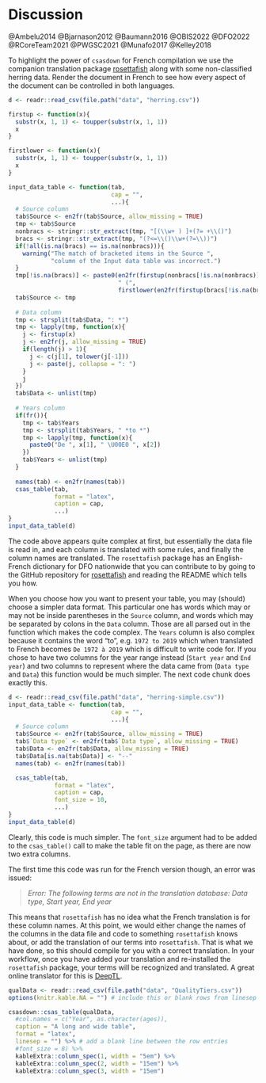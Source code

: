 # Discussion
@Ambelu2014
@Bjarnason2012
@Baumann2016
@OBIS2022
@DFO2022
@RCoreTeam2021
@PWGSC2021
@Munafo2017
@Kelley2018




To highlight the power of `csasdown` for French compilation we use the companion translation package [rosettafish](https://github.com/pbs-assess/rosettafish) along with some non-classified herring data. Render the document in French to see how every aspect of the document can be controlled in both languages.

```r
d <- readr::read_csv(file.path("data", "herring.csv"))

firstup <- function(x){
  substr(x, 1, 1) <- toupper(substr(x, 1, 1))
  x
}

firstlower <- function(x){
  substr(x, 1, 1) <- toupper(substr(x, 1, 1))
  x
}

input_data_table <- function(tab,
                             cap = "",
                             ...){
  # Source column
  tab$Source <- en2fr(tab$Source, allow_missing = TRUE)
  tmp <- tab$Source
  nonbracs <- stringr::str_extract(tmp, "[(\\w+ ) ]+(?= +\\()")
  bracs <- stringr::str_extract(tmp, "(?<=\\()\\w+(?=\\))")
  if(!all(is.na(bracs) == is.na(nonbracs))){
    warning("The match of bracketed items in the Source ",
            "column of the Input data table was incorrect.")
  }
  tmp[!is.na(bracs)] <- paste0(en2fr(firstup(nonbracs[!is.na(nonbracs)])),
                               " (",
                               firstlower(en2fr(firstup(bracs[!is.na(bracs)]))), ")")
  tab$Source <- tmp
  
  # Data column
  tmp <- strsplit(tab$Data, ": *")
  tmp <- lapply(tmp, function(x){
    j <- firstup(x)
    j <- en2fr(j, allow_missing = TRUE)
    if(length(j) > 1){
      j <- c(j[1], tolower(j[-1]))
      j <- paste(j, collapse = ": ")
    }
    j
  })
  tab$Data <- unlist(tmp)
  
  # Years column
  if(fr()){
    tmp <- tab$Years
    tmp <- strsplit(tab$Years, " *to *")
    tmp <- lapply(tmp, function(x){
      paste0("De ", x[1], " \U00E0 ", x[2])
    })
    tab$Years <- unlist(tmp)
  }
  
  names(tab) <- en2fr(names(tab))
  csas_table(tab,
             format = "latex",
             caption = cap,
             ...)
}
input_data_table(d)
```

The code above appears quite complex at first, but essentially the data file is read in, and each column is translated with some rules, and finally the column names are translated. The `rosettafish` package has an English-French dictionary for DFO nationwide that you can contribute to by going to the GitHub repository for  [rosettafish](https://github.com/pbs-assess/rosettafish) and reading the README which tells you how.

When you choose how you want to present your table, you may (should) choose a simpler data format. This particular one has words which may or may not be inside parentheses in the `Source` column, and words which may be separated by colons in the `Data` column. Those are all parsed out in the function which makes the code complex. The `Years` column is also complex because it contains the word "to", e.g. `1972 to 2019` which when translated to French becomes `De 1972 à 2019` which is difficult to write code for. If you chose to have two columns for the year range instead (`Start year` and `End year`) and two columns to represent where the data came from (`Data type` and `Data`) this function would be much simpler. The next code chunk does exactly this.


```r
d <- readr::read_csv(file.path("data", "herring-simple.csv"))
input_data_table <- function(tab,
                             cap = "",
                             ...){
  # Source column
  tab$Source <- en2fr(tab$Source, allow_missing = TRUE)
  tab$`Data type` <- en2fr(tab$`Data type`, allow_missing = TRUE)
  tab$Data <- en2fr(tab$Data, allow_missing = TRUE)
  tab$Data[is.na(tab$Data)] <- "--"
  names(tab) <- en2fr(names(tab))

  csas_table(tab,
             format = "latex",
             caption = cap,
             font_size = 10,
             ...)
}
input_data_table(d)
```
Clearly, this code is much simpler. The `font_size` argument had to be added to the `csas_table()` call to make the table fit on the page, as there are now two extra columns.

The first time this code was run for the French version though, an error was issued:

> *Error: The following terms are not in the translation database: Data type, Start year, End year*

This means that `rosettafish` has no idea what the French translation is for these column names. At this point, we would either change the names of the columns in the data file and code to something `rosettafish` knows about, or add the translation of our terms into `rosettafish`. That is what we have done, so this should compile for you with a correct translation. In your workflow, once you have added your translation and re-installed the `rosettafish` package, your terms will be recognized and translated. A great online translator for this is [DeepTL](https://www.deepl.com/en/home).

```r
qualData <- readr::read_csv(file.path("data", "QualityTiers.csv"))
options(knitr.kable.NA = "") # include this or blank rows from linesep function will show NA

csasdown::csas_table(qualData,
  #col.names = c("Year", as.character(ages)),
  caption = "A long and wide table",
  format = "latex", 
  linesep = "") %>% # add a blank line between the row entries
  #font_size = 8) %>%
  kableExtra::column_spec(1, width = "5em") %>%
  kableExtra::column_spec(2, width = "15em") %>%
  kableExtra::column_spec(3, width = "15em")

```


